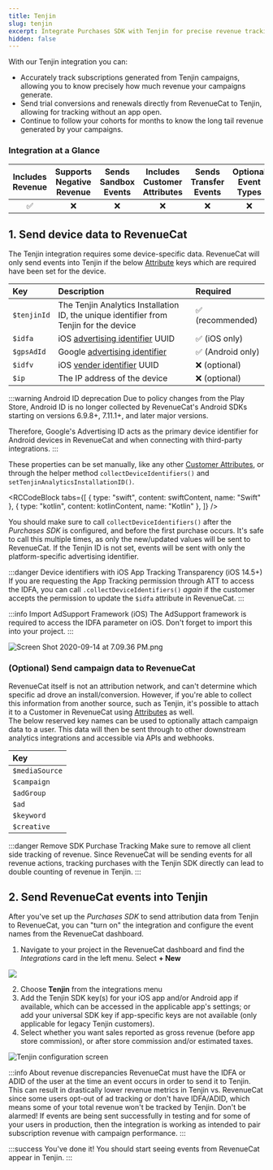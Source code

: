 ```yaml
---
title: Tenjin
slug: tenjin
excerpt: Integrate Purchases SDK with Tenjin for precise revenue tracking
hidden: false
---
```


With our Tenjin integration you can:

- Accurately track subscriptions generated from Tenjin campaigns, allowing you to know precisely how much revenue your campaigns generate.
- Send trial conversions and renewals directly from RevenueCat to Tenjin, allowing for tracking without an app open.
- Continue to follow your cohorts for months to know the long tail revenue generated by your campaigns.

### Integration at a Glance

| Includes Revenue | Supports Negative Revenue | Sends Sandbox Events | Includes Customer Attributes | Sends Transfer Events | Optional Event Types |
| :--------------: | :-----------------------: | :------------------: | :--------------------------: | :-------------------: | :------------------: |
|        ✅        |            ❌             |          ❌          |              ❌              |          ❌           |          ❌          |

## 1. Send device data to RevenueCat

The Tenjin integration requires some device-specific data. RevenueCat will only send events into Tenjin if the below [Attribute](/customers/customer-attributes) keys which are required have been set for the device.

| Key         | Description                                                                                                                                     | Required          |
| :---------- | :---------------------------------------------------------------------------------------------------------------------------------------------- | :---------------- |
| `$tenjinId` | The Tenjin Analytics Installation ID, the unique identifier from Tenjin for the device                                                          | ✅ (recommended)  |
| `$idfa`     | iOS [advertising identifier](https://developer.apple.com/documentation/adsupport/asidentifiermanager/1614151-advertisingidentifier) UUID        | ✅ (iOS only)     |
| `$gpsAdId`  | Google [advertising identifier](https://developers.google.com/android/reference/com/google/android/gms/ads/identifier/AdvertisingIdClient.Info) | ✅ (Android only) |
| `$idfv`     | iOS [vender identifier](https://developer.apple.com/documentation/uikit/uidevice/1620059-identifierforvendor) UUID                              | ❌ (optional)     |
| `$ip`       | The IP address of the device                                                                                                                    | ❌ (optional)     |

:::warning Android ID deprecation
Due to policy changes from the Play Store, Android ID is no longer collected by RevenueCat's Android SDKs starting on versions 6.9.8+, 7.11.1+, and later major versions.

Therefore, Google's Advertising ID acts as the primary device identifier for Android devices in RevenueCat and when connecting with third-party integrations.
:::

These properties can be set manually, like any other [Customer Attributes](/customers/customer-attributes), or through the helper method `collectDeviceIdentifiers()` and `setTenjinAnalyticsInstallationID()`.


<RCCodeBlock
  tabs={[
    { type: "swift", content: swiftContent, name: "Swift" },
    { type: "kotlin", content: kotlinContent, name: "Kotlin" },
  ]}
/>

You should make sure to call `collectDeviceIdentifiers()` after the _Purchases SDK_ is configured, and before the first purchase occurs. It's safe to call this multiple times, as only the new/updated values will be sent to RevenueCat. If the Tenjin ID is not set, events will be sent with only the platform-specific advertising identifier.

:::danger Device identifiers with iOS App Tracking Transparency (iOS 14.5+)
If you are requesting the App Tracking permission through ATT to access the IDFA, you can call `.collectDeviceIdentifiers()` _again_ if the customer accepts the permission to update the `$idfa` attribute in RevenueCat.
:::

:::info Import AdSupport Framework (iOS)
The AdSupport framework is required to access the IDFA parameter on iOS. Don't forget to import this into your project.
:::

![](/images/caf9cda-Screen_Shot_2020-09-14_at_7.09.36_PM_739bc6ccef43416570bf51e527f4e0fc.png "Screen Shot 2020-09-14 at 7.09.36 PM.png")

### (Optional) Send campaign data to RevenueCat

RevenueCat itself is not an attribution network, and can't determine which specific ad drove an install/conversion. However, if you're able to collect this information from another source, such as Tenjin, it's possible to attach it to a Customer in RevenueCat using [Attributes](/customers/customer-attributes) as well.  
The below reserved key names can be used to optionally attach campaign data to a user. This data will then be sent through to other downstream analytics integrations and accessible via APIs and webhooks.

| Key            |
| :------------- |
| `$mediaSource` |
| `$campaign`    |
| `$adGroup`     |
| `$ad`          |
| `$keyword`     |
| `$creative`    |

:::danger Remove SDK Purchase Tracking
Make sure to remove all client side tracking of revenue. Since RevenueCat will be sending events for all revenue actions, tracking purchases with the Tenjin SDK directly can lead to double counting of revenue in Tenjin.
:::

## 2. Send RevenueCat events into Tenjin

After you've set up the _Purchases SDK_ to send attribution data from Tenjin to RevenueCat, you can "turn on" the integration and configure the event names from the RevenueCat dashboard.

1. Navigate to your project in the RevenueCat dashboard and find the _Integrations_ card in the left menu. Select **+ New**

![](/images/869369c-app.revenuecat.com_projects_85ff18c7_collaborators_1_dfeb33eb91f8f01e9d571475bf17dab2.png)

2. Choose **Tenjin** from the integrations menu
3. Add the Tenjin SDK key(s) for your iOS app and/or Android app if available, which can be accessed in the applicable app's settings; or add your universal SDK key if app-specific keys are not available (only applicable for legacy Tenjin customers).
4. Select whether you want sales reported as gross revenue (before app store commission), or after store commission and/or estimated taxes.

![Tenjin configuration screen](/images/f79b026-app.revenuecat.com_projects_85ff18c7_integrations_branch_5_1e725f7679ec21ca22402a8a19cf0b9e.png)

:::info About revenue discrepancies
RevenueCat must have the IDFA or ADID of the user at the time an event occurs in order to send it to Tenjin. This can result in drastically lower revenue metrics in Tenjin vs. RevenueCat since some users opt-out of ad tracking or don't have IDFA/ADID, which means some of your total revenue won't be tracked by Tenjin. Don't be alarmed! If events are being sent successfully in testing and for some of your users in production, then the integration is working as intended to pair subscription revenue with campaign performance.
:::

:::success You've done it!
You should start seeing events from RevenueCat appear in Tenjin.
:::
